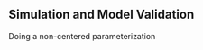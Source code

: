 <!-- chunk opts -->




## Simulation and Model Validation

Doing a non-centered parameterization

<!-- Distill the simulation stuff here 

- Static, homoskedastic
- Static and heteroskedastic
- Heteroskedastic and dynamic

-->



